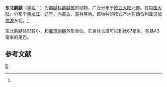 {{Speciesbox 
| genus = Sorex
| species = isodon
| name = 东北鼩鼱<ref name=msw3>{{MSW3 Hutterer | pages = 289-290}}</ref>
| status = lc
| status_system = iucn3.1
| status_ref = <ref name= iucn>{{IUCN2008|assessors=Amori, G., Henttonen, H., Stubbe, M., Samiya, R., Ariunbold, J., Buuveibaatar, V., Dorjderem, S., Monkhzul, Ts., Otgonbaatar, M., Tsogbadrakh, M. & Gankhuyag|year=2008|id=29665|title=Sorex isodon|downloaded=2009-5-1}}</ref>
| authority = (Turov, 1924)<ref name='id94'>{{cite web| url =http://www.bioinfo.cn/db05/BjdwSpecies.php?action=view&id=94| title =东北鼩鼱| work =《中国动物物种编目数据库》| publisher =中国科学院微生物研究所| author =中国科学院动物研究所| accessdate =2009-03-27| deadurl =yes| archiveurl =https://web.archive.org/web/20160305050128/http://www.bioinfo.cn/db05/BjdwSpecies.php?action=view&id=94| archivedate =2016-03-05}}</ref>
}}

'''东北鼩鼱'''（[[学名|学名]]：{{lang|la|''Sorex isodon''}}）为[[鼩鼱科|鼩鼱科]][[鼩鼱属|鼩鼱属]]的动物，广泛分布于[[欧亚大陆|欧亚大陆]]北部。在[[中国大陆|中国大陆]]，分布于[[黑龙江|黑龙江]]、[[辽宁|辽宁]]、[[内蒙古|内蒙古]]、[[吉林|吉林]]等地。该物种的模式产地在西伯利亚[[贝加尔湖|贝加尔湖]]东北。<ref name='id94'/>

东北鼩鼱体形较小，和[[库页鼩鼱|库页鼩鼱]]外形类似。它身体长度可以到达67毫米，包括43毫米的尾巴。

== 参考文献 ==
{{reflist}}
{{wikispecies|Sorex isodon}}
{{Taxonbar|from=Q1383978}}

[[Category:鼩鼱属|D]]
